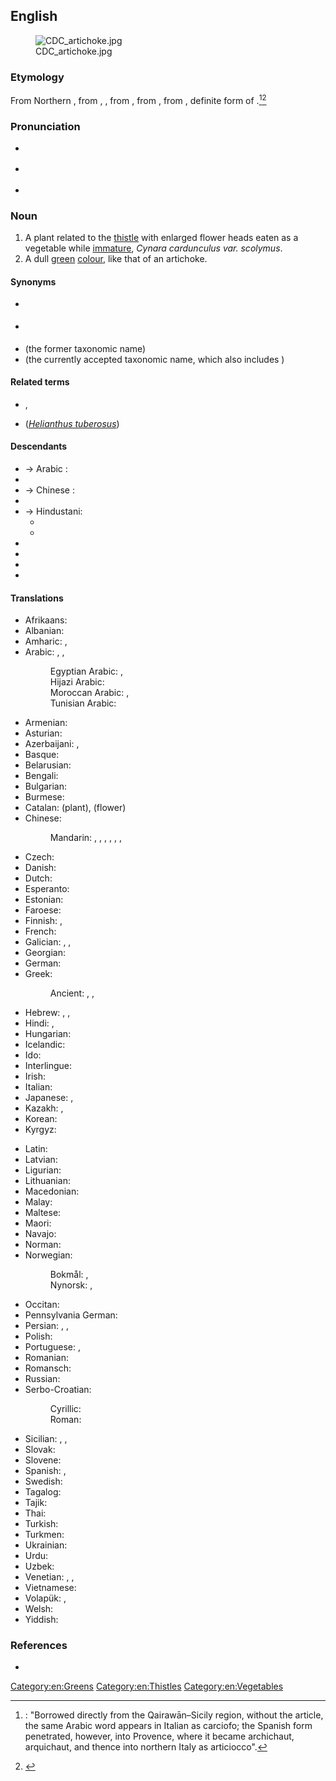 ==English==
{{wikipedia}}
[[Image:CDC_artichoke.jpg|right]]

===Etymology===
From Northern {{bor|en|it|articiocco}}, from {{der|en|prv|archichaut}}, {{m|prv|arquichaut}}, from {{der|en|osp|alcarchofa}}, from {{der|en|xaa|اَلْخَرْشُوف|tr=alẖaršúf(a)}}, from {{der|en|ar|اَلْخُرْشُوف}}, definite form of {{m|ar|خُرْشُوف}}.<ref>{{cite book|url=https://books.google.com/books?id=64azgEs5tpEC|title=The Romance Languages|page=282|first=W. D.|last=Elcock|year=1960}}: "Borrowed directly from the Qairawān–Sicily region, without the article, the same Arabic word appears in Italian as carciofo; the Spanish form penetrated, however, into Provence, where it became archichaut, arquichaut, and thence into northern Italy as articiocco".</ref><ref>{{R:DRAE|alcachofa}}</ref>

===Pronunciation===
* {{a|rhotic}} {{IPA|en|/ˈɑɹ.tɪˌtʃəʊk/}}
* {{a|non-rhotic}} {{IPA|en|/ˈɑː.tɪˌtʃəʊk/}}
* {{audio|en|en-us-artichoke.ogg|Audio (US)}}

===Noun===
{{en-noun}}

# A plant related to the [[thistle]] with enlarged flower heads eaten as a vegetable while [[immature]], ''Cynara cardunculus var. scolymus''.
# A dull [[green]] [[colour]], like that of an artichoke.
#: {{color panel|8F9779}}

====Synonyms====
* {{l|en|globe artichoke}} {{q|edible variety}}
* {{l|en|cardoon}} {{q|wild variety}}
* ''{{ll|mul|Cynara scolymus}}'' (the former taxonomic name)
* ''{{ll|mul|Cynara cardunculus}}'' (the currently accepted taxonomic name, which also includes {{l|en|cardoon|cardoons}})

====Related terms====
* {{l|en|artichoke bottom}}, {{l|en|artichoke heart}}
* {{l|en|Jerusalem artichoke}} (''[[Helianthus tuberosus]]'')

====Descendants====
* → Arabic {{q|Levant}}: {{desc|ar|أرضي شوكي|nolb=1}}
* {{desc|bn|হাতিচোক|bor=1}}
* → Chinese {{q|Cantonese}}: {{desc|zh|雅枝竹|nolb=1}}
* {{desc|he|ארטישוק|bor=1}}
* → Hindustani:
** {{desc|hi|आटिचोक}}
** {{desc|ur|اٹچوک|tr=āṭicok}}
* {{desc|id|articok|bor=1}}
* {{desc|ko|아티초크|bor=1}}
* {{desc|ja|アーティチョーク|bor=1}}
* {{desc|th|อาติโช๊ค|bor=1}}

====Translations====
{{trans-top|vegetable}}
* Afrikaans: {{t|af|artisjok}}
* Albanian: {{t|sq|angjinarja}}
* Amharic: {{t|am|ከርቹፍ|tr=kärčuf}}, {{t|am|ኀርቹፍ|tr=ḫärčuf}}
* Arabic: {{t|ar|خُرْشُوف|m}}, {{t|ar|خُرْشُوفَة|f}} {{qualifier|singulative}}, {{t|ar|أَرْضِي شَوْكِي|m|tr=ʾarḍī šawkī, ʾarḍī šōkī}}
*: Egyptian Arabic: {{t|arz|خرشوف|m-p|tr=ḵaršūf}}, {{t|arz|خرشوفة|f|tr=ḵaršūfa}} {{qualifier|singulative}}
*: Hijazi Arabic: {{t|acw|خَرْشوف|m-p|tr=ḵaršūf}}
*: Moroccan Arabic: {{t|ary|خرشف|tr=ḵuršuf}}, {{t|ary|قنارية|tr=qannāriya}}
*: Tunisian Arabic: {{t|aeb|ڨنّاريّة|f|tr=gennariya|sc=Arab}}
* Armenian: {{t+|hy|կանկառ}}
* Asturian: {{t|ast|alcachofa|f}}
* Azerbaijani: {{t|az|artişok}}, {{t|az|ənginar}}
* Basque: {{t|eu|orburu}}
* Belarusian: {{t|be|артышо́к|m}}
* Bengali: {{t|bn|হাতিচোক}}
* Bulgarian: {{t|bg|артишо́к|m}}
* Burmese: {{t+|my|ပဲပိုးတီ}}
* Catalan: {{t+|ca|carxofera|f}} (plant), {{t+|ca|carxofa}} (flower)
* Chinese:
*: Mandarin: {{t+|cmn|洋薊|sc=Hani}}, {{t+|cmn|洋蓟|tr=yángjì|sc=Hani}}, {{t|cmn|朝鮮薊}}, {{t|cmn|朝鲜蓟|tr=cháoxiǎnjì}}, {{t|cmn|洋百合|tr=yángbǎihé}}, {{t|cmn|法國百合}}, {{t|cmn|法国百合|tr=fǎguó bǎihé}}
* Czech: {{t+|cs|artyčok|m}}
* Danish: {{t|da|artiskok}}
* Dutch: {{t+|nl|artisjok|m}}
* Esperanto: {{t|eo|artiŝoko}}
* Estonian: {{t|et|artišokk}}
* Faroese: {{t|fo|artiskokkur|m}}
* Finnish: {{t+|fi|latva-artisokka}}, {{t+|fi|artisokka}}
* French: {{t+|fr|artichaut|m}}
* Galician: {{t+|gl|alcachofra|f}}, {{t|gl|herba tioura|f}}, {{t|gl|herba punteira|f}}
* Georgian: {{t|ka|არტიშოკი|sc=Geor}}
* German: {{t+|de|Artischocke|f}}
* Greek: {{t+|el|αγκινάρα|f}}
*: Ancient: {{t|grc|σκόλυμος|m}}, {{t|grc|κινάρα|f}}, {{t|grc|κᾰ́κτος|m}}
* Hebrew: {{t+|he|אַרְטִישׁוֹק|m|tr=artishók}}, {{t|he|קִנְרֵס|m|tr=kinrés}}, {{t+|he|חֻרְשָׁף|m|tr=khursháf}}
* Hindi: {{t|hi|आटिचोक|sc=Deva}}, {{t+|hi|हाथीचक}}
* Hungarian: {{t+|hu|articsóka}}
* Icelandic: {{t|is|ætiþistill|m}}
* Ido: {{t+|io|artichoko}}
* Interlingue: {{t|ie|artichoc}}
* Irish: {{t|ga|bliosán|m}}
* Italian: {{t+|it|carciofo|m}}
* Japanese: {{t+|ja|アーティチョーク|tr=ātichōku|sc=Jpan}}, {{t+|ja|朝鮮薊|tr=ちょうせんあざみ, Chōsen azami|sc=Jpan}} {{qualifier|Korean thistle}}
* Kazakh: {{t|kk|бөрікгүл}}, {{t|kk|артишок}}
* Korean: {{t|ko|아티초크}}
* Kyrgyz: {{t+|ky|артишок}}
{{trans-mid}}
* Latin: {{t|la|carduus|m}}
* Latvian: {{t|lv|artišoks|m}}
* Ligurian: {{t|lij|articiòcca|f}}
* Lithuanian: {{t|lt|artišokas|m}}
* Macedonian: {{t|mk|артичо́ка|m}}
* Malay: {{t|ms|articok}}
* Maltese: {{t|mt|qaqoċċa|f}}
* Maori: {{t|mi|atihoka}}
* Navajo: {{t|nv|azeeʼ hókániitsoh daadánígíí}}
* Norman: {{t|nrf|artichaut vèrt|m}} {{qualifier|Jersey}}
* Norwegian:
*: Bokmål: {{t+|nb|artisjokk|m}}, {{t|nb|artiskokk|m}}
*: Nynorsk: {{t|nn|artisjokk|m}}, {{t|nn|artiskokk|m}}
* Occitan: {{t+|oc|carchòfa|f}}
* Pennsylvania German: {{t|pdc|Aerdabbel}}
* Persian: {{t|fa|کنگر فرنگی|tr=kangar-e-farangi|sc=fa-Arab}}, {{t+|fa|آرتیشو|tr=ârtišo|sc=fa-Arab}}, {{t+|fa|انگنار|tr=angenâr|sc=fa-Arab}}
* Polish: {{t+|pl|karczoch|m}}
* Portuguese: {{t+|pt|alcachofra|f}}, {{t|pt|alcachofra hortense|f}}
* Romanian: {{t+|ro|anghinare|f}}
* Romansch: {{t|rm|artischocca|f}}
* Russian: {{t+|ru|артишо́к|m}}
* Serbo-Croatian:
*: Cyrillic: {{t|sh|артичока|f}}
*: Roman: {{t+|sh|artičoka|f}}
* Sicilian: {{t+|scn|cacocciùlu|m}}, {{t+|scn|cacocciùla|f}}, {{t|scn|caccioffula|f}}
* Slovak: {{t+|sk|artičoka|f}}
* Slovene: {{t+|sl|artičoka|f}}
* Spanish: {{t+|es|alcachofa|f}}, {{t+|es|alcaucil|m}} {{qualifier|Argentina|Southern Spain}}
* Swedish: {{t+|sv|kronärtskocka}}
* Tagalog: {{t|tl|alkatsopa}}
* Tajik: {{t|tg|анганор}}
* Thai: {{t|th|อาติโช๊ค}}
* Turkish: {{t+|tr|enginar}}
* Turkmen: {{t|tk|artişok}}
* Ukrainian: {{t+|uk|артишо́к|m}}
* Urdu: {{t|ur|اٹچوک|tr=āṭicok}}
* Uzbek: {{t|uz|artishok}}
* Venetian: {{t|vec|articioco|m}}, {{t+|vec|articiòco|m}}, {{t+|vec|articiòch|m}}
* Vietnamese: {{t|vi|atisô}}
* Volapük: {{t+|vo|tijod}}, {{qualifier|older term}} {{t|vo|tijep}}
* Welsh: {{t|cy|artisiog}}
* Yiddish: {{t|yi|אַרטישאָק|m}}
{{trans-bottom}}

===References===
<references/>
* {{R:BBS}}

[[Category:en:Greens]]
[[Category:en:Thistles]]
[[Category:en:Vegetables]]
